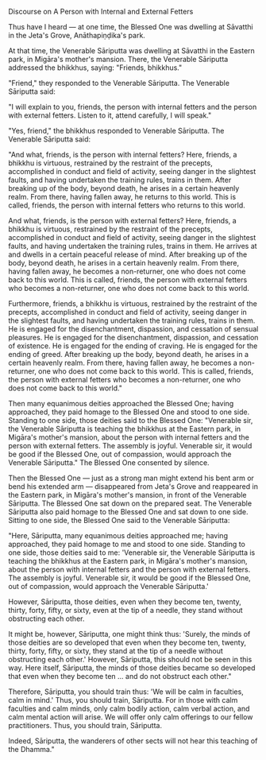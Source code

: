 Discourse on A Person with Internal and External Fetters

Thus have I heard — at one time, the Blessed One was dwelling at Sāvatthi in the Jeta's Grove, Anāthapiṇḍika's park.

At that time, the Venerable Sāriputta was dwelling at Sāvatthi in the Eastern park, in Migāra's mother's mansion. There, the Venerable Sāriputta addressed the bhikkhus, saying: "Friends, bhikkhus."

"Friend," they responded to the Venerable Sāriputta. The Venerable Sāriputta said:

"I will explain to you, friends, the person with internal fetters and the person with external fetters. Listen to it, attend carefully, I will speak."

"Yes, friend," the bhikkhus responded to Venerable Sāriputta. The Venerable Sāriputta said:

"And what, friends, is the person with internal fetters? Here, friends, a bhikkhu is virtuous, restrained by the restraint of the precepts, accomplished in conduct and field of activity, seeing danger in the slightest faults, and having undertaken the training rules, trains in them. After breaking up of the body, beyond death, he arises in a certain heavenly realm. From there, having fallen away, he returns to this world. This is called, friends, the person with internal fetters who returns to this world.

And what, friends, is the person with external fetters? Here, friends, a bhikkhu is virtuous, restrained by the restraint of the precepts, accomplished in conduct and field of activity, seeing danger in the slightest faults, and having undertaken the training rules, trains in them. He arrives at and dwells in a certain peaceful release of mind. After breaking up of the body, beyond death, he arises in a certain heavenly realm. From there, having fallen away, he becomes a non-returner, one who does not come back to this world. This is called, friends, the person with external fetters who becomes a non-returner, one who does not come back to this world.

Furthermore, friends, a bhikkhu is virtuous, restrained by the restraint of the precepts, accomplished in conduct and field of activity, seeing danger in the slightest faults, and having undertaken the training rules, trains in them. He is engaged for the disenchantment, dispassion, and cessation of sensual pleasures. He is engaged for the disenchantment, dispassion, and cessation of existence. He is engaged for the ending of craving. He is engaged for the ending of greed. After breaking up the body, beyond death, he arises in a certain heavenly realm. From there, having fallen away, he becomes a non-returner, one who does not come back to this world. This is called, friends, the person with external fetters who becomes a non-returner, one who does not come back to this world."

Then many equanimous deities approached the Blessed One; having approached, they paid homage to the Blessed One and stood to one side. Standing to one side, those deities said to the Blessed One: "Venerable sir, the Venerable Sāriputta is teaching the bhikkhus at the Eastern park, in Migāra's mother's mansion, about the person with internal fetters and the person with external fetters. The assembly is joyful. Venerable sir, it would be good if the Blessed One, out of compassion, would approach the Venerable Sāriputta." The Blessed One consented by silence.

Then the Blessed One — just as a strong man might extend his bent arm or bend his extended arm — disappeared from Jeta's Grove and reappeared in the Eastern park,  in Migāra's mother's mansion, in front of the Venerable Sāriputta. The Blessed One sat down on the prepared seat. The Venerable Sāriputta also paid homage to the Blessed One and sat down to one side. Sitting to one side, the Blessed One said to the Venerable Sāriputta:

"Here, Sāriputta, many equanimous deities approached me; having approached, they paid homage to me and stood to one side. Standing to one side, those deities said to me: 'Venerable sir, the Venerable Sāriputta is teaching the bhikkhus at the Eastern park, in Migāra's mother's mansion, about the person with internal fetters and the person with external fetters. The assembly is joyful. Venerable sir, it would be good if the Blessed One, out of compassion, would approach the Venerable Sāriputta.'

However, Sāriputta, those deities, even when they become ten, twenty, thirty, forty, fifty, or sixty, even at the tip of a needle, they stand without obstructing each other.

It might be, however, Sāriputta, one might think thus: 'Surely, the minds of those deities are so developed that even when they become ten, twenty, thirty, forty, fifty, or sixty, they stand at the tip of a needle without obstructing each other.' However, Sāriputta, this should not be seen in this way. Here itself, Sāriputta, the minds of those deities became so developed that even when they become ten ... and do not obstruct each other."

Therefore, Sāriputta, you should train thus: 'We will be calm in faculties, calm in mind.' Thus, you should train, Sāriputta. For in those with calm faculties and calm minds, only calm bodily action, calm verbal action, and calm mental action will arise. We will offer only calm offerings to our fellow practitioners. Thus, you should train, Sāriputta.

Indeed, Sāriputta, the wanderers of other sects will not hear this teaching of the Dhamma."